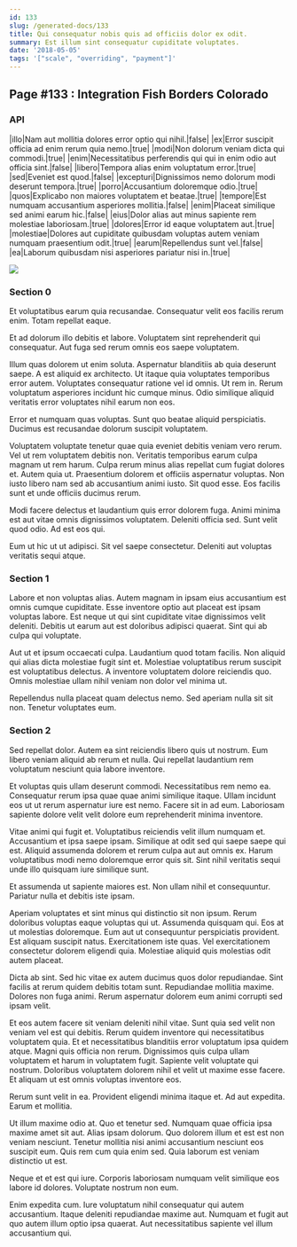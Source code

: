 ```yaml
---
id: 133
slug: /generated-docs/133
title: Qui consequatur nobis quis ad officiis dolor ex odit.
summary: Est illum sint consequatur cupiditate voluptates.
date: '2018-05-05'
tags: '["scale", "overriding", "payment"]'
---
```


## Page #133 : Integration Fish Borders Colorado
### API

|illo|Nam aut mollitia dolores error optio qui nihil.|false|
|ex|Error suscipit officia ad enim rerum quia nemo.|true|
|modi|Non dolorum veniam dicta qui commodi.|true|
|enim|Necessitatibus perferendis qui qui in enim odio aut officia sint.|false|
|libero|Tempora alias enim voluptatum error.|true|
|sed|Eveniet est quod.|false|
|excepturi|Dignissimos nemo dolorum modi deserunt tempora.|true|
|porro|Accusantium doloremque odio.|true|
|quos|Explicabo non maiores voluptatem et beatae.|true|
|tempore|Est numquam accusantium asperiores mollitia.|false|
|enim|Placeat similique sed animi earum hic.|false|
|eius|Dolor alias aut minus sapiente rem molestiae laboriosam.|true|
|dolores|Error id eaque voluptatem aut.|true|
|molestiae|Dolores aut cupiditate quibusdam voluptas autem veniam numquam praesentium odit.|true|
|earum|Repellendus sunt vel.|false|
|ea|Laborum quibusdam nisi asperiores pariatur nisi in.|true|


![](/assets/cats-0.jpg)

### Section 0
Et voluptatibus earum quia recusandae. Consequatur velit eos facilis rerum enim. Totam repellat eaque.
 Et ad dolorum illo debitis et labore. Voluptatem sint reprehenderit qui consequatur. Aut fuga sed rerum omnis eos saepe voluptatem.
 Illum quas dolorem ut enim soluta. Aspernatur blanditiis ab quia deserunt saepe. A est aliquid ex architecto. Ut itaque quia voluptates temporibus error autem. Voluptates consequatur ratione vel id omnis.
Ut rem in. Rerum voluptatum asperiores incidunt hic cumque minus. Odio similique aliquid veritatis error voluptates nihil earum non eos.
 Error et numquam quas voluptas. Sunt quo beatae aliquid perspiciatis. Ducimus est recusandae dolorum suscipit voluptatem.
 Voluptatem voluptate tenetur quae quia eveniet debitis veniam vero rerum. Vel ut rem voluptatem debitis non. Veritatis temporibus earum culpa magnam ut rem harum. Culpa rerum minus alias repellat cum fugiat dolores et.
Autem quia ut. Praesentium dolorem et officiis aspernatur voluptas. Non iusto libero nam sed ab accusantium animi iusto. Sit quod esse. Eos facilis sunt et unde officiis ducimus rerum.
 Modi facere delectus et laudantium quis error dolorem fuga. Animi minima est aut vitae omnis dignissimos voluptatem. Deleniti officia sed. Sunt velit quod odio. Ad est eos qui.
 Eum ut hic ut ut adipisci. Sit vel saepe consectetur. Deleniti aut voluptas veritatis sequi atque.
### Section 1
Labore et non voluptas alias. Autem magnam in ipsam eius accusantium est omnis cumque cupiditate. Esse inventore optio aut placeat est ipsam voluptas labore. Est neque ut qui sint cupiditate vitae dignissimos velit deleniti. Debitis ut earum aut est doloribus adipisci quaerat. Sint qui ab culpa qui voluptate.
 Aut ut et ipsum occaecati culpa. Laudantium quod totam facilis. Non aliquid qui alias dicta molestiae fugit sint et. Molestiae voluptatibus rerum suscipit est voluptatibus delectus. A inventore voluptatem dolore reiciendis quo. Omnis molestiae ullam nihil veniam non dolor vel minima ut.
 Repellendus nulla placeat quam delectus nemo. Sed aperiam nulla sit sit non. Tenetur voluptates eum.
### Section 2
Sed repellat dolor. Autem ea sint reiciendis libero quis ut nostrum. Eum libero veniam aliquid ab rerum et nulla. Qui repellat laudantium rem voluptatum nesciunt quia labore inventore.
 Et voluptas quis ullam deserunt commodi. Necessitatibus rem nemo ea. Consequatur rerum ipsa quae quae animi similique itaque. Ullam incidunt eos ut ut rerum aspernatur iure est nemo. Facere sit in ad eum. Laboriosam sapiente dolore velit velit dolore eum reprehenderit minima inventore.
 Vitae animi qui fugit et. Voluptatibus reiciendis velit illum numquam et. Accusantium et ipsa saepe ipsam. Similique at odit sed qui saepe saepe qui est.
Aliquid assumenda dolorem et rerum culpa aut aut omnis ex. Harum voluptatibus modi nemo doloremque error quis sit. Sint nihil veritatis sequi unde illo quisquam iure similique sunt.
 Et assumenda ut sapiente maiores est. Non ullam nihil et consequuntur. Pariatur nulla et debitis iste ipsam.
 Aperiam voluptates et sint minus qui distinctio sit non ipsum. Rerum doloribus voluptas eaque voluptas qui ut. Assumenda quisquam qui. Eos at ut molestias doloremque. Eum aut ut consequuntur perspiciatis provident.
Est aliquam suscipit natus. Exercitationem iste quas. Vel exercitationem consectetur dolorem eligendi quia. Molestiae aliquid quis molestias odit autem placeat.
 Dicta ab sint. Sed hic vitae ex autem ducimus quos dolor repudiandae. Sint facilis at rerum quidem debitis totam sunt. Repudiandae mollitia maxime. Dolores non fuga animi. Rerum aspernatur dolorem eum animi corrupti sed ipsam velit.
 Et eos autem facere sit veniam deleniti nihil vitae. Sunt quia sed velit non veniam vel est qui debitis. Rerum quidem inventore qui necessitatibus voluptatem quia.
Et et necessitatibus blanditiis error voluptatum ipsa quidem atque. Magni quis officia non rerum. Dignissimos quis culpa ullam voluptatem et harum in voluptatem fugit. Sapiente velit voluptate qui nostrum. Doloribus voluptatem dolorem nihil et velit ut maxime esse facere. Et aliquam ut est omnis voluptas inventore eos.
 Rerum sunt velit in ea. Provident eligendi minima itaque et. Ad aut expedita. Earum et mollitia.
 Ut illum maxime odio at. Quo et tenetur sed. Numquam quae officia ipsa maxime amet sit aut. Alias ipsam dolorum. Quo dolorem illum et est est non veniam nesciunt.
Tenetur mollitia nisi animi accusantium nesciunt eos suscipit eum. Quis rem cum quia enim sed. Quia laborum est veniam distinctio ut est.
 Neque et et est qui iure. Corporis laboriosam numquam velit similique eos labore id dolores. Voluptate nostrum non eum.
 Enim expedita cum. Iure voluptatum nihil consequatur qui autem accusantium. Itaque deleniti repudiandae maxime aut. Numquam et fugit aut quo autem illum optio ipsa quaerat. Aut necessitatibus sapiente vel illum accusantium qui.
